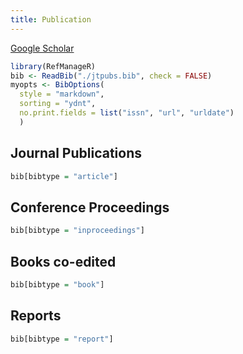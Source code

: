 ```yaml
---
title: Publication
---
```


::: {.text-center}
[Google Scholar](https://scholar.google.com/citations?hl=en&user=Dq4lhi4AAAAJ&view_op=list_works){.btn .btn-primary}
:::


```r
library(RefManageR)
bib <- ReadBib("./jtpubs.bib", check = FALSE)
myopts <- BibOptions(
  style = "markdown",
  sorting = "ydnt",
  no.print.fields = list("issn", "url", "urldate")
  )
```

## Journal Publications

```r
bib[bibtype = "article"]
```

## Conference Proceedings

```r
bib[bibtype = "inproceedings"]
```

## Books co-edited

```r
bib[bibtype = "book"]
```

## Reports 

```r
bib[bibtype = "report"]
```
